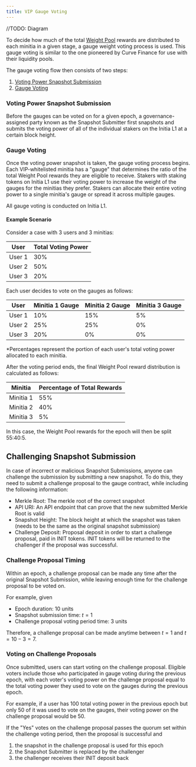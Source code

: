 ```yaml
---
title: VIP Gauge Voting
---
```


//TODO: Diagram

To decide how much of the total [Weight Pool](/home/getting-started/vested-interest-program/architecture#weight-pool) rewards are distributed to each minitia in a given stage, a gauge weight voting process is used. This gauge voting is similar to the one pioneered by Curve Finance for use with their liquidity pools.

The gauge voting flow then consists of two steps:

1. [Voting Power Snapshot Submission](#voting-power-snapshot-submission)
2. [Gauge Voting](#gauge-voting)

### Voting Power Snapshot Submission

Before the gauges can be voted on for a given epoch, a governance-assigned party known as the Snapshot Submitter first snapshots and submits the voting power of all of the individual stakers on the Initia L1 at a certain block height.

### Gauge Voting

Once the voting power snapshot is taken, the gauge voting process begins. Each VIP-whitelisted minitia has a "gauge" that determines the ratio of the total Weight Pool rewards they are eligible to receive. Stakers with staking tokens on Initia L1 use their voting power to increase the weight of the gauges for the minitias they prefer. Stakers can allocate their entire voting power to a single minitia's gauge or spread it across multiple gauges.

All gauge voting is conducted on Initia L1.

#### Example Scenario

Consider a case with 3 users and 3 minitias:

| User   | Total Voting Power |
| ------ | ------------------ |
| User 1 | 30%                |
| User 2 | 50%                |
| User 3 | 20%                |


Each user decides to vote on the gauges as follows:

| User   | Minitia 1 Gauge | Minitia 2 Gauge | Minitia 3 Gauge |
| ------ | --------------- | --------------- | --------------- |
| User 1 | 10%             | 15%             | 5%              |
| User 2 | 25%             | 25%             | 0%              |
| User 3 | 20%             | 0%              | 0%              |

*Percentages represent the portion of each user's total voting power allocated to each minitia.

After the voting period ends, the final Weight Pool reward distribution is calculated as follows:

| Minitia   | Percentage of Total Rewards |
| --------- | --------------------------- |
| Minitia 1 | 55%                         |
| Minitia 2 | 40%                         |
| Minitia 3 | 5%                          |

In this case, the Weight Pool rewards for the epoch will then be split 55:40:5.

## Challenging Snapshot Submission

In case of incorrect or malicious Snapshot Submissions, anyone can challenge the submission by submitting a new snapshot. To do this, they need to submit a challenge proposal to the gauge contract, while including the following information:

- Merkle Root: The merkle root of the correct snapshot
- API URI: An API endpoint that can prove that the new submitted Merkle Root is valid
- Snapshot Height: The block height at which the snapshot was taken (needs to be the same as the original snapshot submission)
- Challenge Deposit: Proposal deposit in order to start a challenge proposal, paid in INIT tokens. INIT tokens will be returned to the challenger if the proposal was successful.

### Challenge Proposal Timing

Within an epoch, a challenge proposal can be made any time after the original Snapshot Submission, while leaving enough time for the challenge proposal to be voted on.

For example, given
-  Epoch duration: $10$ units
-  Snapshot submission time: $t = 1$
-  Challenge proposal voting period time: $3$ units

Therefore, a challenge proposal can be made anytime between $t = 1$ and  $t = 10 - 3 = 7$.

### Voting on Challenge Proposals

Once submitted, users can start voting on the challenge proposal. Eligible voters include those who participated in gauge voting during the previous epoch, with each voter's voting power on the challenge proposal equal to the total voting power they used to vote on the gauges during the previous epoch. 

For example, if a user has 100 total voting power in the previous epoch but only 50 of it was used to vote on the gauges, their voting power on the challenge proposal would be 50.

If the "Yes" votes on the challenge proposal passes the quorum set within the challenge voting period, then the proposal is successful and

1. the snapshot in the challenge proposal is used for this epoch
2. the Snapshot Submitter is replaced by the challenger
3. the challenger receives their INIT deposit back